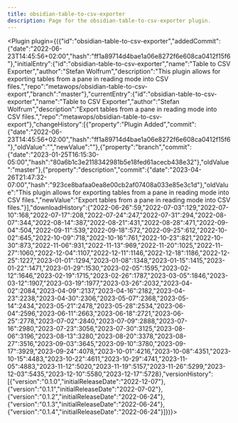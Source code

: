 ---
title: obsidian-table-to-csv-exporter
description: Page for the obsidian-table-to-csv-exporter plugin.
---


<Plugin plugin={({"id":"obsidian-table-to-csv-exporter","addedCommit":{"date":"2022-06-23T14:45:56+02:00","hash":"ff1a89714d4bae1a06e8272f6e608ca0412f15f6"},"initialEntry":{"id":"obsidian-table-to-csv-exporter","name":"Table to CSV Exporter","author":"Stefan Wolfrum","description":"This plugin allows for exporting tables from a pane in reading mode into CSV files.","repo":"metawops/obsidian-table-to-csv-export","branch":"master"},"currentEntry":{"id":"obsidian-table-to-csv-exporter","name":"Table to CSV Exporter","author":"Stefan Wolfrum","description":"Export tables from a pane in reading mode into CSV files.","repo":"metawops/obsidian-table-to-csv-export"},"changeHistory":[{"property":"Plugin Added","commit":{"date":"2022-06-23T14:45:56+02:00","hash":"ff1a89714d4bae1a06e8272f6e608ca0412f15f6"},"oldValue":"","newValue":""},{"property":"branch","commit":{"date":"2023-01-25T16:15:30-05:00","hash":"80a6b1c3e2118342981b5e18fed61acecb438e32"},"oldValue":"master"},{"property":"description","commit":{"date":"2023-04-26T21:47:32-07:00","hash":"923ce8bafaa0ea8e00cb2af07408a033e85e3c1d"},"oldValue":"This plugin allows for exporting tables from a pane in reading mode into CSV files.","newValue":"Export tables from a pane in reading mode into CSV files."}],"downloadHistory":{"2022-06-26":59,"2022-07-03":129,"2022-07-10":168,"2022-07-17":208,"2022-07-24":247,"2022-07-31":294,"2022-08-07":344,"2022-08-14":387,"2022-08-21":431,"2022-08-28":471,"2022-09-04":504,"2022-09-11":539,"2022-09-18":572,"2022-09-25":612,"2022-10-02":645,"2022-10-09":718,"2022-10-16":761,"2022-10-23":821,"2022-10-30":873,"2022-11-06":931,"2022-11-13":969,"2022-11-20":1025,"2022-11-27":1060,"2022-12-04":1107,"2022-12-11":1146,"2022-12-18":1186,"2022-12-25":1227,"2023-01-01":1294,"2023-01-08":1348,"2023-01-15":1415,"2023-01-22":1471,"2023-01-29":1530,"2023-02-05":1595,"2023-02-12":1646,"2023-02-19":1715,"2023-02-26":1787,"2023-03-05":1846,"2023-03-12":1907,"2023-03-19":1977,"2023-03-26":2032,"2023-04-02":2084,"2023-04-09":2137,"2023-04-16":2182,"2023-04-23":2238,"2023-04-30":2306,"2023-05-07":2368,"2023-05-14":2434,"2023-05-21":2478,"2023-05-28":2534,"2023-06-04":2596,"2023-06-11":2663,"2023-06-18":2721,"2023-06-25":2778,"2023-07-02":2840,"2023-07-09":2888,"2023-07-16":2980,"2023-07-23":3056,"2023-07-30":3125,"2023-08-06":3196,"2023-08-13":3280,"2023-08-20":3378,"2023-08-27":3516,"2023-09-03":3645,"2023-09-10":3780,"2023-09-17":3929,"2023-09-24":4078,"2023-10-01":4216,"2023-10-08":4351,"2023-10-15":4483,"2023-10-22":4611,"2023-10-29":4741,"2023-11-05":4883,"2023-11-12":5020,"2023-11-19":5157,"2023-11-26":5299,"2023-12-03":5435,"2023-12-10":5580,"2023-12-17":5728},"versionHistory":[{"version":"0.1.0","initialReleaseDate":"2022-12-07"},{"version":"0.1.1","initialReleaseDate":"2022-07-02"},{"version":"0.1.2","initialReleaseDate":"2022-06-24"},{"version":"0.1.3","initialReleaseDate":"2022-06-24"},{"version":"0.1.4","initialReleaseDate":"2022-06-24"}]})}></Plugin>